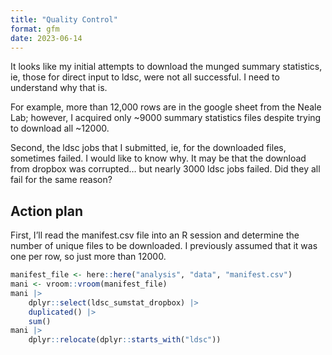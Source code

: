 ```yaml
---
title: "Quality Control"
format: gfm
date: 2023-06-14
---
```


It looks like my initial attempts to download the munged
summary statistics, ie, those for direct input to ldsc, 
were not all successful. I need to understand why that is.

For example, more than 12,000 rows are in the google sheet from
the Neale Lab; however, I acquired only ~9000 summary statistics files
despite trying to download all ~12000. 

Second, the ldsc jobs that I submitted, ie, for the downloaded files,
sometimes failed. I would like to know why. It may be that the download 
from dropbox was corrupted... but nearly 3000 ldsc jobs failed. 
Did they all fail for the same reason?


## Action plan

First, I'll read the manifest.csv file into an R session and determine the number of unique 
files to be downloaded. I previously assumed that it was one per row, so just more than 12000.

```r
manifest_file <- here::here("analysis", "data", "manifest.csv")
mani <- vroom::vroom(manifest_file)
mani |> 
    dplyr::select(ldsc_sumstat_dropbox) |>
    duplicated() |>
    sum()
mani |>
    dplyr::relocate(dplyr::starts_with("ldsc")) 
```